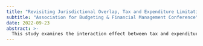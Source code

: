 ```yaml
---
title: "Revisiting Jurisdictional Overlap, Tax and Expenditure Limitations, and the Fiscal Commons"
subtitle: "Association for Budgeting & Financial Management Conference"
date: 2022-09-23
abstract: >-
  This study examines the interaction effect between tax and expenditure limitations (TELs) and jurisdictional overlap on per capita own source revenues for US county areas. Previous literature suggests that vertical stacking of local government creates the conditions for a fiscal commons issue. An important wrinkle in this is the potential for this relationship to be driven by TELs. If local governments are using special districts as a mechanism to circumvent TELs (who are often not subject to the limitations), this potential relationship between jurisdictional overlap and own source revenues may be spurious. This potential relationship is examined using Census of Governments data from 1972 to 2017 at the county area level. An empirical model is built examining per capita own source revenues from all local governments as a function jurisdictional overlap, potentially binding TELs, and the interaction of the two. I use a border discontinuity design to isolate differences in TELs along state borders using such borders as plausibly random in space and allowing for a causal interpretation. The results shed light on the complex relationship between vertical overlap, local revenue raising, and the efficacy (or lack thereof) of state fiscal restrictions.
---
```

